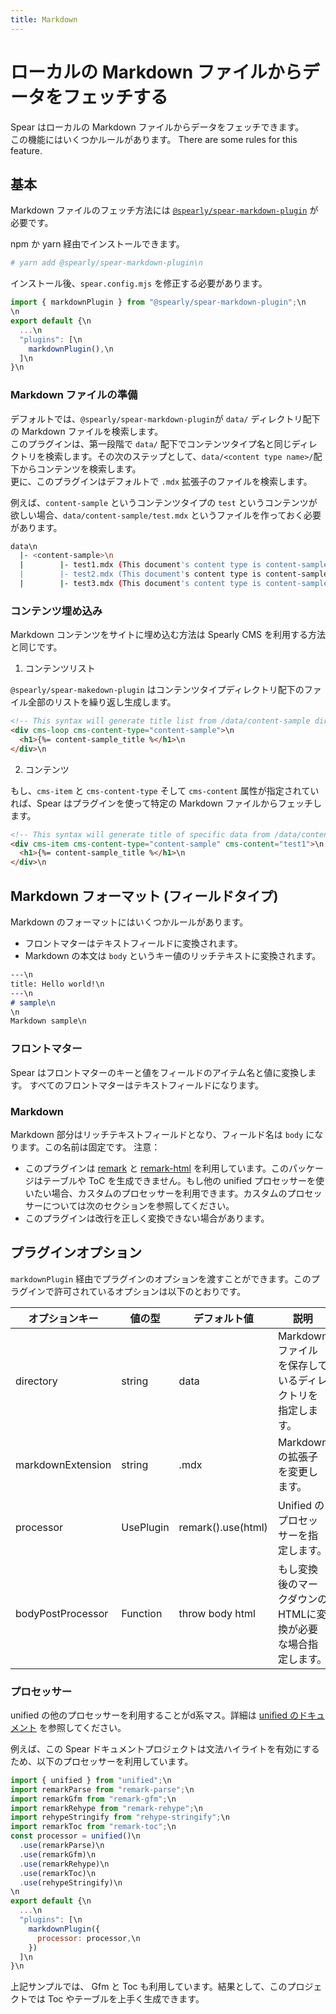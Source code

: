 ```yaml
---
title: Markdown
---
```


# ローカルの Markdown ファイルからデータをフェッチする

Spear はローカルの Markdown ファイルからデータをフェッチできます。  
この機能にはいくつかルールがあります。
There are some rules for this feature.

## 基本

Markdown ファイルのフェッチ方法には [`@spearly/spear-markdown-plugin`](https://www.npmjs.com/@spearly/spear-markdown-plugin) が必要です。

npm か yarn 経由でインストールできます。

```bash
# yarn add @spearly/spear-markdown-plugin\n
```

インストール後、`spear.config.mjs` を修正する必要があります。

```javascript
import { markdownPlugin } from "@spearly/spear-markdown-plugin";\n
\n
export default {\n
  ...\n
  "plugins": [\n
    markdownPlugin(),\n
  ]\n
}\n
```

### Markdown ファイルの準備

デフォルトでは、`@spearly/spear-markdown-plugin`が `data/` ディレクトリ配下の Markdown ファイルを検索します。  
このプラグインは、第一段階で `data/` 配下でコンテンツタイプ名と同じディレクトリを検索します。その次のステップとして、`data/<content type name>/`配下からコンテンツを検索します。  
更に、このプラグインはデフォルトで `.mdx` 拡張子のファイルを検索します。

例えば、`content-sample` というコンテンツタイプの `test` というコンテンツが欲しい場合、`data/content-sample/test.mdx` というファイルを作っておく必要があります。

```bash
data\n
  |- <content-sample>\n
  |        |- test1.mdx (This document's content type is content-sample and content alias is test1.)\n
  |        |- test2.mdx (This document's content type is content-sample and content alias is test2.)\n
  |        |- test3.mdx (This document's content type is content-sample and content alias is test3.)\n
```

### コンテンツ埋め込み

Markdown コンテンツをサイトに埋め込む方法は Spearly CMS を利用する方法と同じです。

1. コンテンツリスト

`@spearly/spear-makedown-plugin` はコンテンツタイプディレクトリ配下のファイル全部のリストを繰り返し生成します。

```html
<!-- This syntax will generate title list from /data/content-sample directories. -->\n
<div cms-loop cms-content-type="content-sample">\n
  <h1>{%= content-sample_title %</h1>\n
</div>\n
```

2. コンテンツ

もし、`cms-item` と `cms-content-type` そして `cms-content` 属性が指定されていれば、Spear はプラグインを使って特定の Markdown ファイルからフェッチします。

```html
<!-- This syntax will generate title of specific data from /data/content-sample/test1.mdx -->\n
<div cms-item cms-content-type="content-sample" cms-content="test1">\n
  <h1>{%= content-sample_title %</h1>\n
</div>\n
```

## Markdown フォーマット (フィールドタイプ)

Markdown のフォーマットにはいくつかルールがあります。

- フロントマターはテキストフィールドに変換されます。
- Markdown の本文は `body` というキー値のリッチテキストに変換されます。

```markdown
---\n
title: Hello world!\n
---\n
# sample\n
\n
Markdown sample\n
```

### フロントマター

Spear はフロントマターのキーと値をフィールドのアイテム名と値に変換します。
すべてのフロントマターはテキストフィールドになります。

### Markdown

Markdown 部分はリッチテキストフィールドとなり、フィールド名は `body` になります。この名前は固定です。
注意：
 - このプラグインは [remark](https://www.npmjs.com/package/remark) と [remark-html](https://www.npmjs.com/package/remark-html) を利用しています。このパッケージはテーブルや ToC を生成できません。もし他の unified プロセッサーを使いたい場合、カスタムのプロセッサーを利用できます。カスタムのプロセッサーについては次のセクションを参照してください。
 - このプラグインは改行を正しく変換できない場合があります。

## プラグインオプション

`markdownPlugin` 経由でプラグインのオプションを渡すことができます。このプラグインで許可されているオプションは以下のとおりです。

| オプションキー | 値の型 | デフォルト値 | 説明 |
| ---------- | ----------------- | ------------- | ----------- |
| directory  | string            | data          | Markdown ファイルを保存しているディレクトリを指定します。 |
| markdownExtension | string     | .mdx          | Markdown の拡張子を変更します。 |
| processor  | UsePlugin         | remark().use(html) | Unified のプロセッサーを指定します。 |
| bodyPostProcessor | Function   | throw body html | もし変換後のマークダウンのHTMLに変換が必要な場合指定します。 |

### プロセッサー

unified の他のプロセッサーを利用することがd系マス。詳細は [unified のドキュメント](https://unifiedjs.com/) を参照してください。

例えば、この Spear ドキュメントプロジェクトは文法ハイライトを有効にするため、以下のプロセッサーを利用しています。

```javascript
import { unified } from "unified";\n
import remarkParse from "remark-parse";\n
import remarkGfm from "remark-gfm";\n
import remarkRehype from "remark-rehype";\n
import rehypeStringify from "rehype-stringify";\n
import remarkToc from "remark-toc";\n
const processor = unified()\n
  .use(remarkParse)\n
  .use(remarkGfm)\n
  .use(remarkRehype)\n
  .use(remarkToc)\n
  .use(rehypeStringify)\n
\n
export default {\n
  ...\n
  "plugins": [\n
    markdownPlugin({
      processor: processor,\n
    })
  ]\n
}\n
```

上記サンプルでは、 Gfm と Toc も利用しています。結果として、このプロジェクトでは Toc やテーブルを上手く生成できます。
